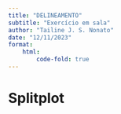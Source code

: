 ```yaml
---
title: "DELINEAMENTO"
subtitle: "Exercício em sala"
author: "Tailine J. S. Nonato"
date: "12/11/2023"
format:
    html:
        code-fold: true
---
```


# Splitplot
